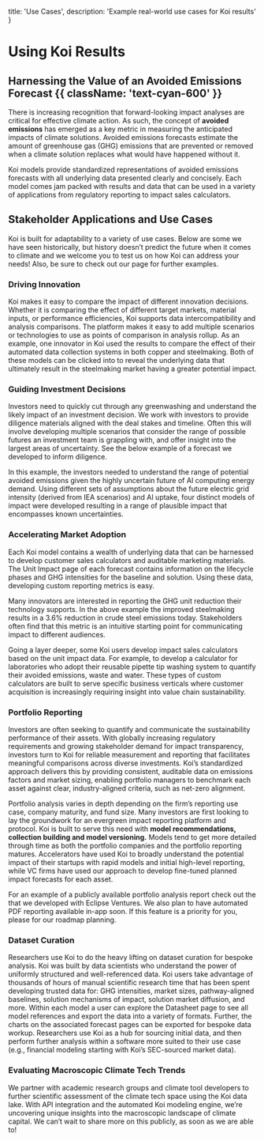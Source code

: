 
  title: 'Use Cases',
  description:
    'Example real-world use cases for Koi results' 
}

# Using Koi Results
## Harnessing the Value of an Avoided Emissions Forecast {{ className: 'text-cyan-600' }}

<PageInformationalData lastModified={lastModified} />

There is increasing recognition that forward-looking impact analyses are critical for effective climate action. As such, the concept of **avoided emissions** has emerged as a key metric in measuring the anticipated impacts of climate solutions. 
<Info>
Avoided emissions forecasts estimate the amount of greenhouse gas (GHG) emissions that are prevented or removed when a climate solution replaces what would have happened without it.
</Info>

Koi models provide standardized representations of avoided emissions forecasts with all underlying data presented clearly and concisely. Each model comes jam packed with results and data that can be used in a variety of applications from regulatory reporting to impact sales calculators.

## Stakeholder Applications and Use Cases

Koi is built for adaptability to a variety of use cases. Below are some we have seen historically, but history doesn’t predict the future when it comes to climate and we welcome you to test us on how Koi can address your needs! Also, be sure to check out our <ExternalLink
  url="https://rhoimpact.com/case-studies/"
  utmContent="hero-banner-link"
  ariaLabel="Rho Impact Case Studies and Contributions"
  linkText="Case Studies and Contributions"
/> page for further examples.

### Driving Innovation

Koi makes it easy to compare the impact of different innovation decisions. Whether it is comparing the effect of different target markets, material inputs, or performance efficiencies, Koi supports data intercompatibility and analysis comparisons. 
<Tip>
The platform makes it easy to add multiple scenarios or technologies to use as points of comparison in analysis rollup. 
</Tip>
As an example, one innovator in Koi used the results to compare the effect of their automated data collection systems in both copper and steelmaking. Both of these models can be clicked into to reveal the underlying data that ultimately result in the steelmaking market having a greater potential impact.

<ImageZoom
src={image1}
alt="Koi Use Cases Image 1"
caption="Comparison of technology impact in a copper versus steel application"
/>

### Guiding Investment Decisions

Investors need to quickly cut through any greenwashing and understand the likely impact of an investment decision. We work with investors to provide diligence materials aligned with the deal stakes and timeline. Often this will involve developing multiple scenarios that consider the range of possible futures an investment team is grappling with, and offer insight into the largest areas of uncertainty. See the below example of a forecast we developed to inform diligence.

<ImageZoom
src={image2}
alt="Koi Use Cases Image 2"
caption="Evaluating the impact of a technology in different potential futures"
/>

In this example, the investors needed to understand the range of potential avoided emissions given the highly uncertain future of AI computing energy demand. Using different sets of assumptions about the future electric grid intensity (derived from IEA scenarios) and AI uptake, four distinct models of impact were developed resulting in a range of plausible impact that encompasses known uncertainties.

### Accelerating Market Adoption

Each Koi model contains a wealth of underlying data that can be harnessed to develop customer sales calculators and auditable marketing materials. 
<Tip>
The Unit Impact page of each forecast contains information on the lifecycle phases and GHG intensities for the baseline and solution. Using these data, developing custom reporting metrics is easy. 
</Tip>

<ImageZoom
src={image3}
alt="Koi Use Cases Image 3"
caption="Extracting Koi results for customized reporting metrics"
/>

Many innovators are interested in reporting the GHG unit reduction their technology supports. In the above example the improved steelmaking results in a 3.6% reduction in crude steel emissions today. Stakeholders often find that this metric is an intuitive starting point for communicating impact to different audiences.

Going a layer deeper, some Koi users develop impact sales calculators based on the unit impact data. For example, <ExternalLink
  url="https://grenova.com/impact/sustainability/"
  utmContent="hero-banner-link"
  ariaLabel="Grenova Sustainability Collaboration"
  linkText="we partnered with Grenova"
/> to develop a calculator for laboratories who adopt their reusable pipette tip washing system to quantify their avoided emissions, waste and water. These types of custom calculators are built to serve specific business verticals where customer acquisition is increasingly requiring insight into value chain sustainability.

### Portfolio Reporting

Investors are often seeking to quantify and communicate the sustainability performance of their assets. With globally increasing regulatory requirements and growing stakeholder demand for impact transparency, investors turn to Koi for reliable measurement and reporting that facilitates meaningful comparisons across diverse investments. Koi’s standardized approach delivers this by providing consistent, auditable data on emissions factors and market sizing, enabling portfolio managers to benchmark each asset against clear, industry-aligned criteria, such as net-zero alignment.


<ImageZoom
src={image4}
alt="Koi Use Cases Image 4"
caption="Example investment portfolio in Koi. Models can be clicked into and the portfolio has in-app analytics at each level of nesting (e.g., Fund A can be analyzed separately or in aggregate with Fund B)."
/>


Portfolio analysis varies in depth depending on the firm’s reporting use case, company maturity, and fund size. Many investors are first looking to lay the groundwork for an evergreen impact reporting platform and protocol. Koi is built to serve this need with **model recommendations, collection building and model versioning.**
 Models tend to get more detailed through time as both the portfolio companies and the portfolio reporting matures. Accelerators have used Koi to broadly understand the potential impact of their startups with rapid models and initial high-level reporting, while VC firms have used our approach to develop fine-tuned planned impact forecasts for each asset. 
 
 For an example of a publicly available portfolio analysis report check out the <ExternalLink
  url="https://ecoreport.eclipse.vc/"
  utmContent="hero-banner-link"
  ariaLabel="Eclipse Ventures ECO Report"
  linkText="ECO Report"
/> that we developed with Eclipse Ventures. We also plan to have automated PDF reporting available in-app soon. If this feature is a priority for you, please <ExternalLink
  url="https://product.koi.eco/roadmap"
  utmContent="hero-banner-link"
  ariaLabel="Koi Product Roadmap"
  linkText="submit your feedback"
/> for our roadmap planning.

### Dataset Curation

Researchers use Koi to do the heavy lifting on dataset curation for bespoke analysis. Koi was built by data scientists who understand the power of uniformly structured and well-referenced data. Koi users take advantage of thousands of hours of manual scientific research time that has been spent developing trusted data for: GHG intensities, market sizes, pathway-aligned baselines, solution mechanisms of impact, solution market diffusion, and more. Within each model a user can explore the Datasheet page to see all model references and export the data into a variety of formats. Further, the charts on the associated forecast pages can be exported for bespoke data workup. Researchers use Koi as a hub for sourcing initial data, and then perform further analysis within a software more suited to their use case (e.g., financial modeling starting with Koi’s SEC-sourced market data).

<ImageZoom
src={image5}
alt="Koi Use Cases Image 5"
caption="Each Koi model contains a datasheet page with references and data export options"
/>
### Evaluating Macroscopic Climate Tech Trends

We partner with academic research groups and climate tool developers to further scientific assessment of the climate tech space using the Koi data lake. With API integration and the automated Koi modeling engine, we’re uncovering unique insights into the macroscopic landscape of climate capital. We can’t wait to share more on this publicly, as soon as we are able to!
